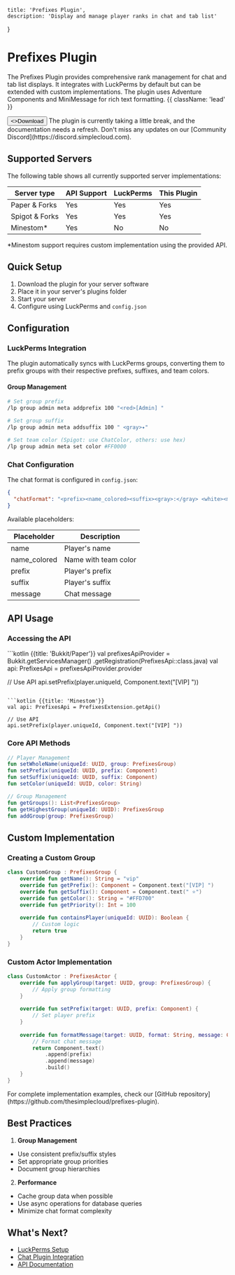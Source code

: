 
    title: 'Prefixes Plugin',
    description: 'Display and manage player ranks in chat and tab list'
}

# Prefixes Plugin

The Prefixes Plugin provides comprehensive rank management for chat and tab list displays. It integrates with LuckPerms by default but can be extended with custom implementations. The plugin uses Adventure Components and MiniMessage for rich text formatting. {{ className: 'lead' }}

<Button href="https://github.com/simplecloudapp/prefixes-plugin/releases" arrow="right">
    <>Download</>
</Button>

<DangerNote>
    The plugin is currently taking a little break, and the documentation needs a refresh. Don't miss any updates on our [Community Discord](https://discord.simplecloud.com).
</DangerNote>

## Supported Servers

The following table shows all currently supported server implementations:

| Server type    | API Support | LuckPerms | This Plugin |
| -------------- | ----------- | --------- | ----------- |
| Paper & Forks  | Yes         | Yes       | Yes         |
| Spigot & Forks | Yes         | Yes       | Yes         |
| Minestom*      | Yes         | No        | No          |

<Note>
    *Minestom support requires custom implementation using the provided API.
</Note>

## Quick Setup

1. Download the plugin for your server software
2. Place it in your server's plugins folder
3. Start your server
4. Configure using LuckPerms and `config.json`

## Configuration

### LuckPerms Integration

The plugin automatically syncs with LuckPerms groups, converting them to prefix groups with their respective prefixes, suffixes, and team colors.

#### Group Management
```bash
# Set group prefix
/lp group admin meta addprefix 100 "<red>[Admin] "

# Set group suffix
/lp group admin meta addsuffix 100 " <gray>✦"

# Set team color (Spigot: use ChatColor, others: use hex)
/lp group admin meta set color #FF0000
```

### Chat Configuration

The chat format is configured in `config.json`:

```json
{
  "chatFormat": "<prefix><name_colored><suffix><gray>:</gray> <white><message></white>"
}
```

Available placeholders:

| Placeholder    | Description                     |
|---------------|---------------------------------|
| name          | Player's name                   |
| name_colored  | Name with team color            |
| prefix        | Player's prefix                 |
| suffix        | Player's suffix                 |
| message       | Chat message                    |

## API Usage

### Accessing the API

<CodeGroup>
```kotlin {{title: 'Bukkit/Paper'}}
val prefixesApiProvider = Bukkit.getServicesManager()
    .getRegistration(PrefixesApi::class.java)
val api: PrefixesApi = prefixesApiProvider.provider

// Use API
api.setPrefix(player.uniqueId, Component.text("[VIP] "))
```

```kotlin {{title: 'Minestom'}}
val api: PrefixesApi = PrefixesExtension.getApi()

// Use API
api.setPrefix(player.uniqueId, Component.text("[VIP] "))
```
</CodeGroup>

### Core API Methods

```kotlin
// Player Management
fun setWholeName(uniqueId: UUID, group: PrefixesGroup)
fun setPrefix(uniqueId: UUID, prefix: Component)
fun setSuffix(uniqueId: UUID, suffix: Component)
fun setColor(uniqueId: UUID, color: String)

// Group Management
fun getGroups(): List<PrefixesGroup>
fun getHighestGroup(uniqueId: UUID): PrefixesGroup
fun addGroup(group: PrefixesGroup)
```

## Custom Implementation

### Creating a Custom Group

```kotlin
class CustomGroup : PrefixesGroup {
    override fun getName(): String = "vip"
    override fun getPrefix(): Component = Component.text("[VIP] ")
    override fun getSuffix(): Component = Component.text(" ⭐")
    override fun getColor(): String = "#FFD700"
    override fun getPriority(): Int = 100
    
    override fun containsPlayer(uniqueId: UUID): Boolean {
        // Custom logic
        return true
    }
}
```

### Custom Actor Implementation

```kotlin
class CustomActor : PrefixesActor {
    override fun applyGroup(target: UUID, group: PrefixesGroup) {
        // Apply group formatting
    }
    
    override fun setPrefix(target: UUID, prefix: Component) {
        // Set player prefix
    }
    
    override fun formatMessage(target: UUID, format: String, message: Component): Component {
        // Format chat message
        return Component.text()
            .append(prefix)
            .append(message)
            .build()
    }
}
```

<Note>
    For complete implementation examples, check our [GitHub repository](https://github.com/thesimplecloud/prefixes-plugin).
</Note>

## Best Practices

1. **Group Management**
- Use consistent prefix/suffix styles
- Set appropriate group priorities
- Document group hierarchies

2. **Performance**
- Cache group data when possible
- Use async operations for database queries
- Minimize chat format complexity

## What's Next?

- [LuckPerms Setup](/resources/permissions)
- [Chat Plugin Integration](/plugins/chat)
- [API Documentation](/api)
